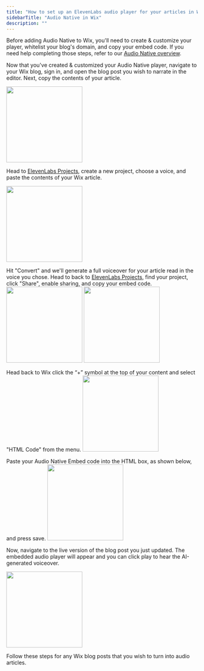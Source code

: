 ```yaml
---
title: "How to set up an ElevenLabs audio player for your articles in Wix"
sidebarTitle: "Audio Native in Wix"
description: ""
---
```

Before adding Audio Native to Wix, you'll need to create & customize your player, whitelist your blog's domain, and copy your embed code. If you need help completing those steps, refer to our [Audio Native overview](https://elevenlabs.io/docs/audio-native/overview).

Now that you've created & customized your Audio Native player, navigate to your Wix blog, sign in, and open the blog post you wish to narrate in the editor.
Next, copy the contents of your article.

<img height="200" src="/documentation/audio-native/images/wix_an_1.png" />

Head to [ElevenLabs Projects](https://elevenlabs.io/app/projects), create a new project, choose a voice, and paste the contents of your Wix article.

<img height="200" src="/documentation/audio-native/images/wix_an_2.png" />

Hit "Convert" and we'll generate a full voiceover for your article read in the voice you chose.
Head to back to [ElevenLabs Projects](https://elevenlabs.io/app/projects), find your project, click "Share", enable sharing, and copy your embed code.
<img height="200" src="/documentation/audio-native/images/wix_an_3.png" />
<img height="200" src="/documentation/audio-native/images/wix_an_4.png" />

Head back to Wix click the “+” symbol at the top of your content and select "HTML Code" from the menu. 
<img height="200" src="/documentation/audio-native/images/wix_an_5.png" />

Paste your Audio Native Embed code into the HTML box, as shown below, and press save.
<img height="200" src="/documentation/audio-native/images/wix_an_6.png" />

Now, navigate to the live version of the blog post you just updated. The embedded audio player will appear and you can click play to hear the AI-generated voiceover. 

<img height="200" src="/documentation/audio-native/images/wix_an_7.png" />

Follow these steps for any Wix blog posts that you wish to turn into audio articles.